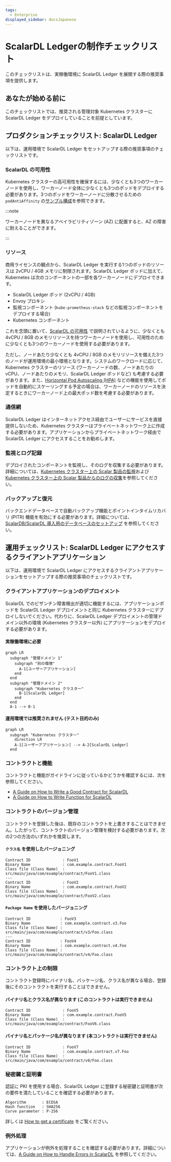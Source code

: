```yaml
---
tags:
  - Enterprise
displayed_sidebar: docsJapanese
---
```


# ScalarDL Ledgerの制作チェックリスト


<TranslationBanner />

このチェックリストは、実稼働環境に ScalarDL Ledger を展開する際の推奨事項を提供します。

## あなたが始める前に

このチェックリストでは、推奨される管理対象 Kubernetes クラスターに ScalarDL Ledger をデプロイしていることを前提としています。

## プロダクションチェックリスト: ScalarDL Ledger

以下は、運用環境で ScalarDL Ledger をセットアップする際の推奨事項のチェックリストです。

### ScalarDL の可用性

Kubernetes クラスターの高可用性を確保するには、少なくとも3つのワーカーノードを使用し、ワーカーノード全体に少なくとも3つのポッドをデプロイする必要があります。3つのポッドをワーカーノードに分散させるための `podAntiAffinity` の[サンプル構成](https://github.com/scalar-labs/scalar-kubernetes/blob/master/conf/scalardl-custom-values.yaml)を参照できます。

:::note

ワーカーノードを異なるアベイラビリティゾーン (AZ) に配置すると、AZ の障害に耐えることができます。

:::

### リソース

商用ライセンスの観点から、ScalarDL Ledger を実行する1つのポッドのリソースは 2vCPU / 4GB メモリに制限されます。ScalarDL Ledger ポッドに加えて、Kubernetes は次のコンポーネントの一部を各ワーカーノードにデプロイできます。

* ScalarDL Ledger ポッド (2vCPU / 4GB)
* Envoy プロキシ
* 監視コンポーネント (`kube-prometheus-stack` などの監視コンポーネントをデプロイする場合)
* Kubernetes コンポーネント

これを念頭に置いて、[ScalarDL の可用性](#scalardl-availability) で説明されているように、少なくとも 4vCPU / 8GB のメモリリソースを持つワーカーノードを使用し、可用性のために少なくとも3つのワーカーノードを使用する必要があります。

ただし、ノードあたり少なくとも 4vCPU / 8GB のメモリリソースを備えた3つのノードが運用環境の最小環境となります。システムのワークロードに応じて、Kubernetes クラスターのリソース (ワーカーノードの数、ノードあたりの vCPU、ノードあたりのメモリ、ScalarDL Ledger ポッドなど) も考慮する必要があります。また、[Horizontal Pod Autoscaling (HPA)](https://kubernetes.io/docs/tasks/run-application/horizontal-pod-autoscale/) などの機能を使用してポッドを自動的にスケーリングする予定の場合は、ワーカーノードのリソースを決定するときにワーカーノード上の最大ポッド数を考慮する必要があります。

### 通信網

ScalarDL Ledger はインターネットアクセス経由でユーザーにサービスを直接提供しないため、Kubernetes クラスターはプライベートネットワーク上に作成する必要があります。アプリケーションからプライベートネットワーク経由で ScalarDL Ledger にアクセスすることをお勧めします。

### 監視とログ記録

デプロイされたコンポーネントを監視し、そのログを収集する必要があります。詳細については、[Kubernetes クラスター上の Scalar 製品の監視](K8sMonitorGuide.mdx)および [Kubernetes クラスター上の Scalar 製品からのログの収集](K8sLogCollectionGuide.mdx)を参照してください。

### バックアップと復元

バックエンドデータベースで自動バックアップ機能とポイントインタイムリカバリ (PITR) 機能を有効にする必要があります。詳細については、[ScalarDB/ScalarDL 導入用のデータベースのセットアップ](SetupDatabase.mdx) を参照してください。

## 運用チェックリスト: ScalarDL Ledger にアクセスするクライアントアプリケーション

以下は、運用環境で ScalarDL Ledger にアクセスするクライアントアプリケーションをセットアップする際の推奨事項のチェックリストです。

### クライアントアプリケーションのデプロイメント

ScalarDL でのビザンチン障害検出が適切に機能するには、アプリケーションポッドを ScalarDL Ledger デプロイメントと同じ Kubernetes クラスターにデプロイしないでください。代わりに、ScalarDL Ledger デプロイメントの管理ドメイン以外の環境 (Kubernetes クラスター以外) にアプリケーションをデプロイする必要があります。

#### 実稼働環境に必要

```mermaid
graph LR
  subgraph "管理ドメイン 1"
    subgraph "別の環境"
      A-1[ユーザーアプリケーション]
    end
  end
  subgraph "管理ドメイン 2"
    subgraph "Kubernetes クラスター"
      B-1[ScalarDL Ledger]
    end
  end
  A-1 --> B-1
```

#### 運用環境では推奨されません (テスト目的のみ)

```mermaid
graph LR
  subgraph "Kubernetes クラスター"
    direction LR
    A-1[ユーザーアプリケーション] --> A-2[ScalarDL Ledger]
  end
```

### コントラクトと機能

コントラクトと機能がガイドラインに従っているかどうかを確認するには、次を参照してください。

* [A Guide on How to Write a Good Contract for ScalarDL](https://scalardl.scalar-labs.com/ja-jp/docs/latest/how-to-write-contract)
* [A Guide on How to Write Function for ScalarDL](https://scalardl.scalar-labs.com/ja-jp/docs/latest/how-to-write-function)

### コントラクトのバージョン管理

コントラクトを登録した後は、既存のコントラクトを上書きすることはできません。したがって、コントラクトのバージョン管理を検討する必要があります。次の2つの方法のいずれかを推奨します。

#### `クラス名` を使用したバージョニング

```console
Contract ID              : FooV1
Binary Name              : com.example.contract.FooV1
Class file (Class Name)  : src/main/java/com/example/contract/FooV1.class
---
Contract ID              : FooV2
Binary Name              : com.example.contract.FooV2
Class file (Class Name)  : src/main/java/com/example/contract/FooV2.class
```

####  `Package Name` を使用したバージョニング

```console
Contract ID             : FooV3
Binary Name             : com.example.contract.v3.Foo
Class file (Class Name) : src/main/java/com/example/contract/v3/Foo.class
---
Contract ID             : FooV4
Binary Name             : com.example.contract.v4.Foo
Class file (Class Name) : src/main/java/com/example/contract/v4/Foo.class
```

### コントラクト上の制限

コントラクト登録時にバイナリ名、パッケージ名、クラス名が異なる場合、登録後にそのコントラクトを実行することはできません。

#### バイナリ名とクラス名が異なります (このコントラクトは実行できません)

```console
Contract ID              : FooV5
Binary Name              : com.example.contract.FooV5
Class file (Class Name)  : src/main/java/com/example/contract/FooV6.class
```

#### バイナリ名とパッケージ名が異なります (本コントラクトは実行できません)

```console
Contract ID              : FooV7
Binary Name              : com.example.contract.v7.Foo
Class file (Class Name)  : src/main/java/com/example/contract/v8/Foo.class
```

### 秘密鍵と証明書

認証に PKI を使用する場合、ScalarDL Ledger に登録する秘密鍵と証明書が次の要件を満たしていることを確認する必要があります。

```console
Algorithm       : ECDSA
Hash function   : SHA256
Curve parameter : P-256
```

詳しくは [How to get a certificate](https://scalardl.scalar-labs.com/ja-jp/docs/latest/ca/caclient-getting-started) をご覧ください。

### 例外処理

アプリケーションが例外を処理することを確認する必要があります。詳細については、[A Guide on How to Handle Errors in ScalarDL](https://scalardl.scalar-labs.com/ja-jp/docs/latest/how-to-handle-errors) を参照してください。
